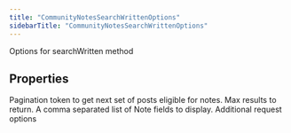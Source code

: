 ```yaml
---
title: "CommunityNotesSearchWrittenOptions"
sidebarTitle: "CommunityNotesSearchWrittenOptions"
---
```


Options for searchWritten method

## Properties

<ParamField name="paginationToken" type="string">
Pagination token to get next set of posts eligible for notes.
</ParamField>





<ParamField name="maxResults" type="number">
Max results to return.
</ParamField>





<ParamField name="notefields" type="any[]">
A comma separated list of Note fields to display.
</ParamField>





<ParamField name="requestOptions" type="[RequestOptions](/xdks/typescript/reference/interfaces/RequestOptions)">
Additional request options
</ParamField>



